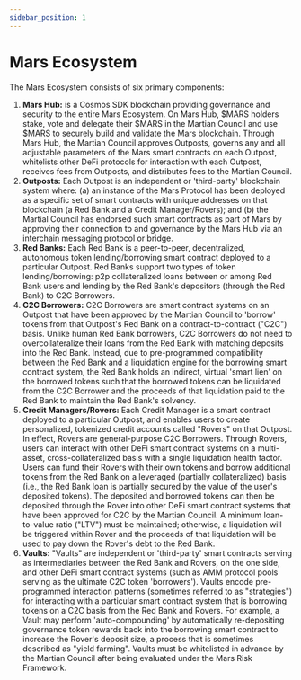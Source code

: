 ```yaml
---
sidebar_position: 1
---
```


# Mars Ecosystem

The Mars Ecosystem consists of six primary components: 

1. **Mars Hub:** is a Cosmos SDK blockchain providing governance and security to the entire Mars Ecosystem. On Mars Hub, $MARS holders stake, vote and delegate their $MARS in the Martian Council and use $MARS to securely build and validate the Mars blockchain. Through Mars Hub, the Martian Council approves Outposts, governs any and all adjustable parameters of the Mars smart contracts on each Outpost, whitelists other DeFi protocols for interaction with each Outpost, receives fees from Outposts, and distributes fees to the Martian Council. 
2. **Outposts:** Each Outpost is an independent or 'third-party' blockchain system where: (a) an instance of the Mars Protocol has been deployed as a specific set of smart contracts with unique addresses on that blockchain (a Red Bank and a Credit Manager/Rovers); and (b) the Martial Council has endorsed such smart contracts as part of Mars by approving their connection to and governance by the Mars Hub via an interchain messaging protocol or bridge. 
3. **Red Banks:** Each Red Bank is a peer-to-peer, decentralized, autonomous token lending/borrowing smart contract deployed to a particular Outpost. Red Banks support two types of token lending/borrowing: p2p collateralized loans between or among Red Bank users and lending by the Red Bank's depositors (through the Red Bank) to C2C Borrowers. 
4. **C2C Borrowers:** C2C Borrowers are smart contract systems on an Outpost that have been approved by the Martian Council to 'borrow' tokens from that Outpost's Red Bank on a contract-to-contract ("C2C") basis. Unlike human Red Bank borrowers, C2C Borrowers do not need to overcollateralize their loans from the Red Bank with matching deposits into the Red Bank. Instead, due to pre-programmed compatibility between the Red Bank and a liquidation engine for the borrowing smart contract system, the Red Bank holds an indirect, virtual 'smart lien' on the borrowed tokens such that the borrowed tokens can be liquidated from the C2C Borrower and the proceeds of that liquidation paid to the Red Bank to maintain the Red Bank's solvency.  
5. **Credit Managers/Rovers:** Each Credit Manager is a smart contract deployed to a particular Outpost, and enables users to create personalized, tokenized credit accounts called "Rovers" on that Outpost. In effect, Rovers are general-purpose C2C Borrowers. Through Rovers, users can interact with other DeFi smart contract systems on a multi-asset, cross-collateralized basis with a single liquidation health factor. Users can fund their Rovers with their own tokens and borrow additional tokens from the Red Bank on a leveraged (partially collateralized) basis (i.e., the Red Bank loan is partially secured by the value of the user's deposited tokens). The deposited and borrowed tokens can then be deposited through the Rover into other DeFi smart contract systems that have been approved for C2C by the Martian Council. A minimum loan-to-value ratio ("LTV") must be maintained; otherwise, a liquidation will be triggered within Rover and the proceeds of that liquidation will be used to pay down the Rover's debt to the Red Bank. 
6. **Vaults:** "Vaults" are independent or 'third-party' smart contracts serving as intermediaries between the Red Bank and Rovers, on the one side, and other DeFi smart contract systems (such as AMM protocol pools serving as the ultimate C2C token 'borrowers'). Vaults encode pre-programmed interaction patterns (sometimes referred to as "strategies") for interacting with a particular smart contract system that is borrowing tokens on a C2C basis from the Red Bank and Rovers. For example, a Vault may perform 'auto-compounding' by automatically re-depositing governance token rewards back into the borrowing smart contract to increase the Rover's deposit size, a process that is sometimes described as "yield farming". Vaults must be whitelisted in advance by the Martian Council after being evaluated under the Mars Risk Framework.  